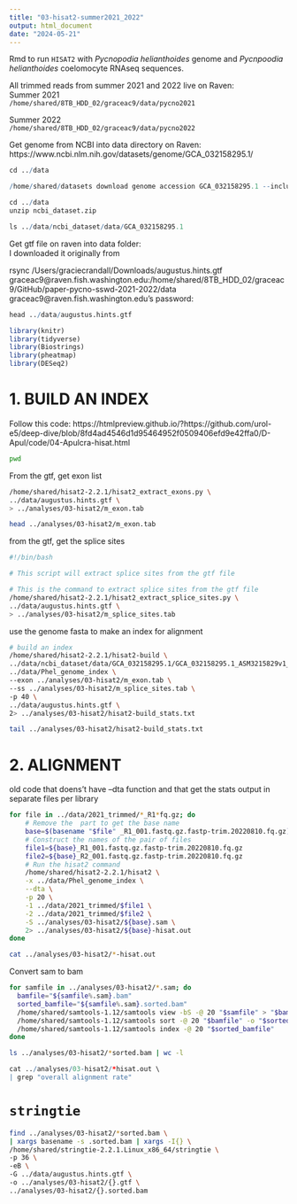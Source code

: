 ```yaml
---
title: "03-hisat2-summer2021_2022"
output: html_document
date: "2024-05-21"
---
```

Rmd to run `HISAT2` with _Pycnopodia helianthoides_ genome and _Pycnpoodia helianthoides_ coelomocyte RNAseq sequences. 

All trimmed reads from summer 2021 and 2022 live on Raven:       
Summer 2021     
`/home/shared/8TB_HDD_02/graceac9/data/pycno2021`

Summer 2022    
`/home/shared/8TB_HDD_02/graceac9/data/pycno2022` 

Get genome from NCBI into data directory on Raven:        
https://www.ncbi.nlm.nih.gov/datasets/genome/GCA_032158295.1/       

```r
cd ../data

/home/shared/datasets download genome accession GCA_032158295.1 --include gff3,rna,cds,protein,genome,seq-report
```

```r
cd ../data
unzip ncbi_dataset.zip

```


```r
ls ../data/ncbi_dataset/data/GCA_032158295.1

```



Get gtf file on raven into data folder:    
I downloaded it originally from 

rsync /Users/graciecrandall/Downloads/augustus.hints.gtf graceac9@raven.fish.washington.edu:/home/shared/8TB_HDD_02/graceac9/GitHub/paper-pycno-sswd-2021-2022/data
graceac9@raven.fish.washington.edu's password: 

```r
head ../data/augustus.hints.gtf

```

```r
library(knitr)
library(tidyverse)
library(Biostrings)
library(pheatmap)
library(DESeq2)
```


# 1. BUILD AN INDEX

Follow this code: https://htmlpreview.github.io/?https://github.com/urol-e5/deep-dive/blob/8fd4ad4546d1d95464952f0509406efd9e42ffa0/D-Apul/code/04-Apulcra-hisat.html 

```bash
pwd
```

From the gtf, get exon list
```bash
/home/shared/hisat2-2.2.1/hisat2_extract_exons.py \
../data/augustus.hints.gtf \
> ../analyses/03-hisat2/m_exon.tab
```

```bash
head ../analyses/03-hisat2/m_exon.tab
```

from the gtf, get the splice sites
```bash
#!/bin/bash

# This script will extract splice sites from the gtf file

# This is the command to extract splice sites from the gtf file
/home/shared/hisat2-2.2.1/hisat2_extract_splice_sites.py \
../data/augustus.hints.gtf \
> ../analyses/03-hisat2/m_splice_sites.tab

```

use the genome fasta to make an index for alignment
```bash
# build an index 
/home/shared/hisat2-2.2.1/hisat2-build \
../data/ncbi_dataset/data/GCA_032158295.1/GCA_032158295.1_ASM3215829v1_genomic.fna \
../data/Phel_genome_index \
--exon ../analyses/03-hisat2/m_exon.tab \
--ss ../analyses/03-hisat2/m_splice_sites.tab \
-p 40 \
../data/augustus.hints.gtf \
2> ../analyses/03-hisat2/hisat2-build_stats.txt
```

```bash
tail ../analyses/03-hisat2/hisat2-build_stats.txt
```

# 2. ALIGNMENT
old code that doens't have --dta function and that get the stats output in separate files per library 
```bash
for file in ../data/2021_trimmed/*_R1*fq.gz; do
    # Remove the  part to get the base name
    base=$(basename "$file" _R1_001.fastq.gz.fastp-trim.20220810.fq.gz)
    # Construct the names of the pair of files
    file1=${base}_R1_001.fastq.gz.fastp-trim.20220810.fq.gz
    file2=${base}_R2_001.fastq.gz.fastp-trim.20220810.fq.gz
    # Run the hisat2 command
    /home/shared/hisat2-2.2.1/hisat2 \
    -x ../data/Phel_genome_index \
    --dta \
    -p 20 \
    -1 ../data/2021_trimmed/$file1 \
    -2 ../data/2021_trimmed/$file2 \
    -S ../analyses/03-hisat2/${base}.sam \
    2> ../analyses/03-hisat2/${base}-hisat.out
done
```


```bash
cat ../analyses/03-hisat2/*-hisat.out
```



Convert sam to bam
```bash
for samfile in ../analyses/03-hisat2/*.sam; do
  bamfile="${samfile%.sam}.bam"
  sorted_bamfile="${samfile%.sam}.sorted.bam"
  /home/shared/samtools-1.12/samtools view -bS -@ 20 "$samfile" > "$bamfile"
  /home/shared/samtools-1.12/samtools sort -@ 20 "$bamfile" -o "$sorted_bamfile"
  /home/shared/samtools-1.12/samtools index -@ 20 "$sorted_bamfile"
done
```


```bash
ls ../analyses/03-hisat2/*sorted.bam | wc -l
```
 

```r
cat ../analyses/03-hisat2/*hisat.out \
| grep "overall alignment rate"
``` 

# `stringtie`
```bash
find ../analyses/03-hisat2/*sorted.bam \
| xargs basename -s .sorted.bam | xargs -I{} \
/home/shared/stringtie-2.2.1.Linux_x86_64/stringtie \
-p 36 \
-eB \
-G ../data/augustus.hints.gtf \
-o ../analyses/03-hisat2/{}.gtf \
../analyses/03-hisat2/{}.sorted.bam
```




